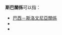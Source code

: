 '''斯巴關係'''可以指：

* [[巴西－斯洛文尼亞關係|巴西－斯洛文尼亞關係]]
* {{Link-en|巴基斯坦－斯里蘭卡關係|Pakistan–Sri Lanka relations}}
* {{Link-en|巴勒斯坦－斯里蘭卡關係|Palestine–Sri Lanka relations}}

{{disambig|cat=四字消歧義}}